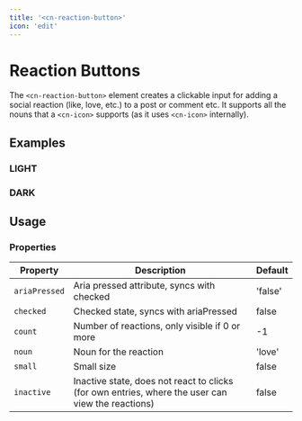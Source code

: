 ```yaml
---
title: '<cn-reaction-button>'
icon: 'edit'
---
```

# Reaction Buttons

The `<cn-reaction-button>` element creates a clickable input for adding a social reaction (like, love, etc.) to a post or comment etc. 
It supports all the nouns that a `<cn-icon>` supports (as it uses `<cn-icon>` internally).

## Examples


<div class="grid two-col">
  <div class="light border border-radius p-1 surface">
    <h3>LIGHT</h3>
    <CnReactionStates />
  </div>
  <div class="dark border border-radius p-1 surface">
    <h3>DARK</h3>
    <CnReactionStates />
  </div>
</div>

## Usage

### Properties


| Property | Description | Default |
|------|-------------|---------|
| `ariaPressed` | Aria pressed attribute, syncs with checked | 'false' |
| `checked` | Checked state, syncs with ariaPressed | false |
| `count` | Number of reactions, only visible if 0 or more | -1 |
| `noun` | Noun for the reaction | 'love' |
| `small` | Small size | false |
| `inactive` | Inactive state, does not react to clicks (for own entries, where the user can view the reactions) | false |
